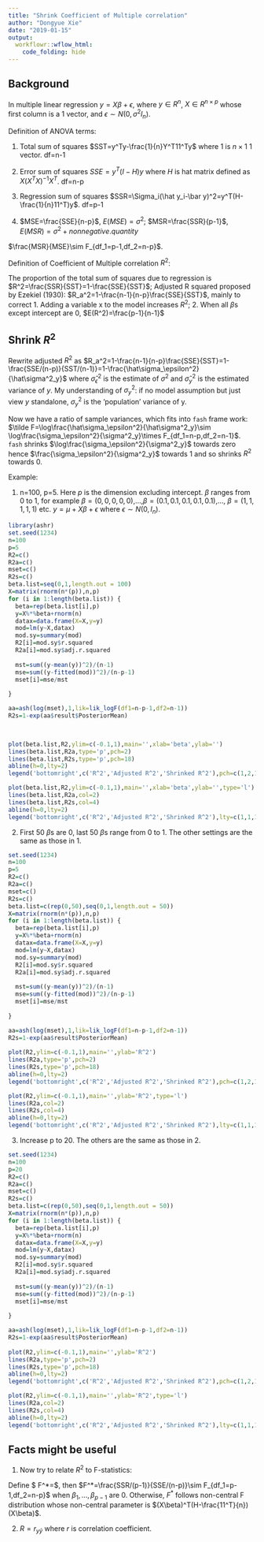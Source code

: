 ```yaml
---
title: "Shrink Coefficient of Multiple correlation"
author: "Dongyue Xie"
date: "2019-01-15"
output: 
  workflowr::wflow_html:
    code_folding: hide
---
```


## Background

In multiple linear regression $y=X\beta+\epsilon$, where $y\in R^n$, $X\in R^{n\times p}$ whose first column is a 1 vector, and $\epsilon\sim N(0,\sigma^2I_n)$.

Definition of ANOVA terms:

1. Total sum of squares $SST=y^Ty-\frac{1}{n}Y^T11^Ty$ where $1$ is $n\times 1$ 1 vector. df=n-1
2. Error sum of squares $SSE=y^T(I-H)y$ where $H$ is hat matrix defined as $X(X^TX)^{-1}X^T$. df=n-p
3. Regression sum of squares $SSR=\Sigma_i(\hat y_i-\bar y)^2=y^T(H-\frac{1}{n}11^T)y$. df=p-1

4. $MSE=\frac{SSE}{n-p}$, $E(MSE)=\sigma^2$; $MSR=\frac{SSR}{p-1}$, $E(MSR)=\sigma^2+nonnegative.quantity$

$\frac{MSR}{MSE}\sim F_{df_1=p-1,df_2=n-p}$.

Definition of Coefficient of Multiple correlation $R^2$:

The proportion of the total sum of squares due to regression is
$R^2=\frac{SSR}{SST}=1-\frac{SSE}{SST}$; Adjusted R squared  proposed by Ezekiel
(1930): $R_a^2=1-\frac{n-1}{n-p}\frac{SSE}{SST}$, mainly to correct 1. Adding a variable x to the model increases $R^2$; 2. When all $\beta$s except intercept are 0, $E(R^2)=\frac{p-1}{n-1}$

## Shrink $R^2$

Rewrite adjusted $R^2$ as $R_a^2=1-\frac{n-1}{n-p}\frac{SSE}{SST}=1-\frac{SSE/(n-p)}{SST/(n-1)}=1-\frac{\hat\sigma_\epsilon^2}{\hat\sigma^2_y}$ where $\hat\sigma_\epsilon^2$ is the estimate of $\sigma^2$ and $\hat\sigma^2_y$ is the estimated variance of $y$. My understanding of $\sigma^2_y$: if no model assumption but just view $y$ standalone, $\sigma^2_y$ is the 'population' variance of y. 

Now we have a ratio of sample variances, which fits into `fash` frame work: $\tilde F=\log\frac{\hat\sigma_\epsilon^2}{\hat\sigma^2_y}\sim \log\frac{\sigma_\epsilon^2}{\sigma^2_y}\times F_{df_1=n-p,df_2=n-1}$. `fash` shrinks $\log\frac{\sigma_\epsilon^2}{\sigma^2_y}$ towards zero hence $\frac{\sigma_\epsilon^2}{\sigma^2_y}$ towards 1 and so shrinks $R^2$ towards 0.



Example:


1. n=100, p=5. Here $p$
 is the dimension excluding intercept. $\beta$ ranges from 0 to 1, for example $\beta=(0,0,0,0,0)$,...,$\beta=(0.1,0.1,0.1,0.1,0.1)$,..., $\beta=(1,1,1,1,1)$ etc.  $y=\mu+X\beta+\epsilon$ where $\epsilon\sim N(0,I_n)$.

```r
library(ashr)
set.seed(1234)
n=100
p=5
R2=c()
R2a=c()
mset=c()
R2s=c()
beta.list=seq(0,1,length.out = 100)
X=matrix(rnorm(n*(p)),n,p)
for (i in 1:length(beta.list)) {
  beta=rep(beta.list[i],p)
  y=X%*%beta+rnorm(n)
  datax=data.frame(X=X,y=y)
  mod=lm(y~X,datax)
  mod.sy=summary(mod)
  R2[i]=mod.sy$r.squared
  R2a[i]=mod.sy$adj.r.squared
  
  mst=sum((y-mean(y))^2)/(n-1)
  mse=sum((y-fitted(mod))^2)/(n-p-1)
  mset[i]=mse/mst
  
}

aa=ash(log(mset),1,lik=lik_logF(df1=n-p-1,df2=n-1))
R2s=1-exp(aa$result$PosteriorMean)


  
plot(beta.list,R2,ylim=c(-0.1,1),main='',xlab='beta',ylab='')
lines(beta.list,R2a,type='p',pch=2)
lines(beta.list,R2s,type='p',pch=18)
abline(h=0,lty=2)
legend('bottomright',c('R^2','Adjusted R^2','Shrinked R^2'),pch=c(1,2,18))

plot(beta.list,R2,ylim=c(-0.1,1),main='',xlab='beta',ylab='',type='l')
lines(beta.list,R2a,col=2)
lines(beta.list,R2s,col=4)
abline(h=0,lty=2)
legend('bottomright',c('R^2','Adjusted R^2','Shrinked R^2'),lty=c(1,1,1),col=c(1,2,4))
```

2. First 50 $\beta$s are 0, last 50 $\beta$s range from 0 to 1. The other settings are the same as those in 1.

```r
set.seed(1234)
n=100
p=5
R2=c()
R2a=c()
mset=c()
R2s=c()
beta.list=c(rep(0,50),seq(0,1,length.out = 50))
X=matrix(rnorm(n*(p)),n,p)
for (i in 1:length(beta.list)) {
  beta=rep(beta.list[i],p)
  y=X%*%beta+rnorm(n)
  datax=data.frame(X=X,y=y)
  mod=lm(y~X,datax)
  mod.sy=summary(mod)
  R2[i]=mod.sy$r.squared
  R2a[i]=mod.sy$adj.r.squared
  
  mst=sum((y-mean(y))^2)/(n-1)
  mse=sum((y-fitted(mod))^2)/(n-p-1)
  mset[i]=mse/mst
  
}

aa=ash(log(mset),1,lik=lik_logF(df1=n-p-1,df2=n-1))
R2s=1-exp(aa$result$PosteriorMean)
  
plot(R2,ylim=c(-0.1,1),main='',ylab='R^2')
lines(R2a,type='p',pch=2)
lines(R2s,type='p',pch=18)
abline(h=0,lty=2)
legend('bottomright',c('R^2','Adjusted R^2','Shrinked R^2'),pch=c(1,2,18))

plot(R2,ylim=c(-0.1,1),main='',ylab='R^2',type='l')
lines(R2a,col=2)
lines(R2s,col=4)
abline(h=0,lty=2)
legend('bottomright',c('R^2','Adjusted R^2','Shrinked R^2'),lty=c(1,1,1),col=c(1,2,4))
```

3. Increase p to 20. The others are the same as those in 2.

```r
set.seed(1234)
n=100
p=20
R2=c()
R2a=c()
mset=c()
R2s=c()
beta.list=c(rep(0,50),seq(0,1,length.out = 50))
X=matrix(rnorm(n*(p)),n,p)
for (i in 1:length(beta.list)) {
  beta=rep(beta.list[i],p)
  y=X%*%beta+rnorm(n)
  datax=data.frame(X=X,y=y)
  mod=lm(y~X,datax)
  mod.sy=summary(mod)
  R2[i]=mod.sy$r.squared
  R2a[i]=mod.sy$adj.r.squared
  
  mst=sum((y-mean(y))^2)/(n-1)
  mse=sum((y-fitted(mod))^2)/(n-p-1)
  mset[i]=mse/mst
  
}

aa=ash(log(mset),1,lik=lik_logF(df1=n-p-1,df2=n-1))
R2s=1-exp(aa$result$PosteriorMean)
  
plot(R2,ylim=c(-0.1,1),main='',ylab='R^2')
lines(R2a,type='p',pch=2)
lines(R2s,type='p',pch=18)
abline(h=0,lty=2)
legend('bottomright',c('R^2','Adjusted R^2','Shrinked R^2'),pch=c(1,2,18))

plot(R2,ylim=c(-0.1,1),main='',ylab='R^2',type='l')
lines(R2a,col=2)
lines(R2s,col=4)
abline(h=0,lty=2)
legend('bottomright',c('R^2','Adjusted R^2','Shrinked R^2'),lty=c(1,1,1),col=c(1,2,4))
```


## Facts might be useful

1. Now try to relate $R^2$ to F-statistics: 

Define $ F^*=\frac{R^2}{1-R^2}\times\frac{n-p}{p-1}$, then $F^*=\frac{SSR/(p-1)}{SSE/(n-p)}\sim F_{df_1=p-1,df_2=n-p}$ when $\beta_1,...,\beta_{p-1}$ are 0. Otherwise, $F^*$ follows non-central F distribution whose non-central parameter is $(X\beta)^T(H-\frac{11^T}{n})(X\beta)$.

2. $R=r_{y\hat y}$ where $r$ is correlation coefficient.

